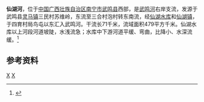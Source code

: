 {{Infobox River
  | river_name      = 仙湖河
  | image_name      = 
  | image_size      = 
  | caption         = 
  | origin          = [[广西壮族自治区|广西壮族自治区]][[武鸣县|武鸣县]][[灵马镇|灵马镇]]苏维岭
  | mouth           = 广西壮族自治区武鸣县[[仙湖镇|仙湖镇]]局鸟[[右江_(河流)|右江]]{{coord|23|17|50|N|108|12|02|E}}
  | basin_countries = 广西马山县、武鸣县
  | length          = 71 km
  | elevation       = 
  | mouth_elevation = 
  | discharge       = 0.2 m<sup>3</sup>/s<ref>枯季出口流量</ref>
  | watershed       = 479 km<sup>2</sup>
}}
'''仙湖河'''，位于[[中国|中国]][[广西壮族自治区|广西壮族自治区]][[南宁市|南宁市]][[武鸣县|武鸣县]]西部，是[[武鸣河|武鸣河]]右岸支流，发源于武鸣县[[灵马镇|灵马镇]]三民村苏维岭，东流至三合村泡村转东南流，经[[仙湖水库|仙湖水库]]和[[仙湖镇|仙湖镇]]，于四育村局鸟屯以东汇入武鸣河。干流长71千米，流域面积479平方千米。仙湖水库以上河段河道坡陡，水浅流急；水库中下游河道平缓、弯曲，比降小、水深流缓。<ref name="中国河湖大典">{{cite book zh |author=《[[中国河湖大典|中国河湖大典]]》编纂委员会 |title=《中国河湖大典·珠江卷》 |format=M|edition=1 |location=北京 |publisher=中国水利水电出版社 |date=2013年1月 |pages=141页 |id= ISBN 978-7-5170-0561-2}}</ref>

==参考资料==
{{reflist}}

[[Category:右江水系|X]]
[[Category:广西河流|X]]